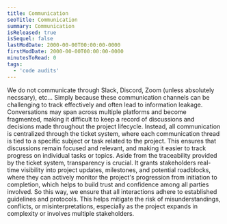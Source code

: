 ```yaml
---
title: Communication
seoTitle: Communication
summary: Communication
isReleased: true
isSequel: false
lastModDate: 2000-00-00T00:00:00-0000
firstModDate: 2000-00-00T00:00:00-0000
minutesToRead: 0
tags:
  - 'code audits'
---
```

<C>
We do not communicate through Slack, Discord, Zoom (unless absolutely necssary), etc... 
 </C>
 <C>
Simply because these communication channels can be challenging to track effectively and often lead to information leakage. Conversations may span across multiple platforms and become fragmented, making it difficult to keep a record of discussions and decisions made throughout the project lifecycle.
</C>
<C>
Instead, all communication is centralized through the <L href="/services/glossary#ticket-system">ticket system,</L> where each communication thread is tied to a specific subject or <L href="/services/glossary#tasks">task</L> related to the project. This ensures that discussions remain focused and relevant, and making it easier to track progress on individual tasks or topics.
 </C>


 <C>
Aside from the traceability provided by the ticket system, <L href="/services/transparency">transparency</L> is crucial. It grants stakeholders real-time visibility into project updates, milestones, and potential roadblocks, where they can actively monitor the project's progression from initiation to completion, which helps to build trust and confidence among all parties involved.
 </C>


  <C>
So this way, we ensure that all interactions adhere to established guidelines and protocols. This helps mitigate the risk of misunderstandings, conflicts, or misinterpretations, especially as the project expands in complexity or involves multiple stakeholders.
 </C>